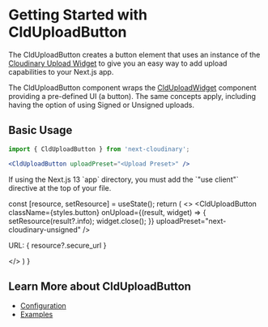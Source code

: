 



<Head>
  <title>CldUploadButton - Next Cloudinary</title>
  <meta name="og:title" content="Getting Started with CldUploadButton - Next Cloudinary" />
  <meta name="og:url" content={`https://next-cloudinary.spacejelly.dev/components/clduploadbutton/basic-usage`} />
</Head>

<OgImage
  title="CldUploadButton"
  twitterTitle="Getting Started with CldUploadButton"
/>

# Getting Started with CldUploadButton

The CldUploadButton creates a button element that uses an instance of the [Cloudinary Upload Widget](https://cloudinary.com/documentation/upload_widget) to give you an easy way to add upload capabilities to your Next.js app.

The CldUploadButton component wraps the [CldUploadWidget](/components/clduploadwidget/basic-usage) component providing a pre-defined UI (a button). The same concepts apply, including having the option of using Signed or Unsigned uploads.

## Basic Usage

```jsx
import { CldUploadButton } from 'next-cloudinary';

<CldUploadButton uploadPreset="<Upload Preset>" />
```

<Callout emoji={false}>
  If using the Next.js 13 `app` directory, you must add the `"use client"` directive at the top of your file.
</Callout>

  const [resource, setResource] = useState();
  return (
    <>
      <CldUploadButton
        className={styles.button}
        onUpload={(result, widget) => {
          setResource(result?.info);
          widget.close();
        }}
        uploadPreset="next-cloudinary-unsigned"
      />
      <p>URL: { resource?.secure_url }</p>
    </>
  )
}

<p className="nx-mt-6">
<UnsignedUpload />
</p>

## Learn More about CldUploadButton
* [Configuration](/components/clduploadbutton/configuration)
* [Examples](/components/clduploadbutton/examples)